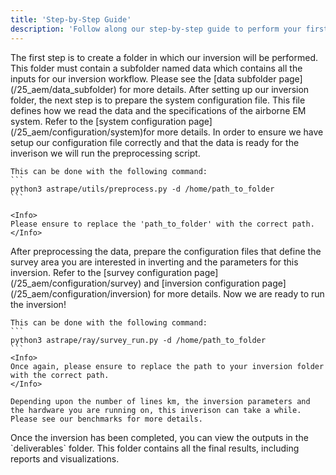 ```yaml
---
title: 'Step-by-Step Guide'
description: 'Follow along our step-by-step guide to perform your first inversion with Astrape.'
---
```


<Steps>
  <Step title="Setup Data Folder">
    The first step is to create a folder in which our inversion will be performed. 
    This folder must contain a subfolder named data which contains all the inputs for our inversion workflow. 
    Please see the [data subfolder page](/25_aem/data_subfolder) for more details. 
  </Step>
  <Step title="Prepare System Configuration File">
    After setting up our inversion folder, the next step is to prepare the system configuration file. 
    This file defines how we read the data and the specifications of the airborne EM system. 
    Refer to the [system configuration page](/25_aem/configuration/system)for more details. 
  </Step>
  <Step title="Perform Preprocessing ">
    In order to ensure we have setup our configuration file correctly and that the data is ready for the inverison we will run the preprocessing script.

    This can be done with the following command: 
    ```
    python3 astrape/utils/preprocess.py -d /home/path_to_folder
    ```

    <Info>
    Please ensure to replace the 'path_to_folder' with the correct path. 
    </Info>
  </Step>
  <Step title="Prepare Survey + Inversion Configuration Files">
    After preprocessing the data, prepare the configuration files that define the survey area you are interested in inverting and the parameters for this inversion. 
    Refer to the [survey configuration page](/25_aem/configuration/survey) and [inversion configuration page](/25_aem/configuration/inversion) for more details.
  </Step>
  <Step title="Run Inversion">
    Now we are ready to run the inversion! 

    This can be done with the following command: 
    ```
    python3 astrape/ray/survey_run.py -d /home/path_to_folder
    ```
    <Info>
    Once again, please ensure to replace the path to your inversion folder with the correct path. 
    </Info>

    Depending upon the number of lines km, the inversion parameters and the hardware you are running on, this inverison can take a while. 
    Please see our benchmarks for more details. 
  </Step>
  <Step title="View Outputs">
    Once the inversion has been completed, you can view the outputs in the `deliverables` folder. 
    This folder contains all the final results, including reports and visualizations.
  </Step>
</Steps>
